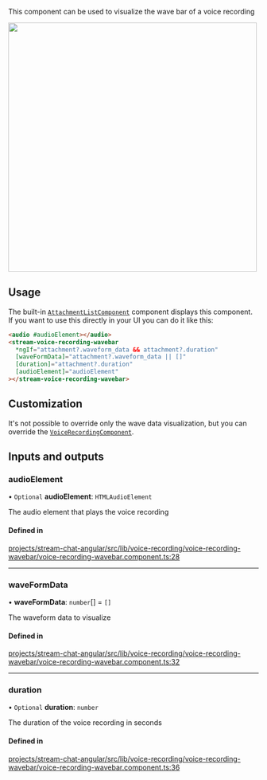 
This component can be used to visualize the wave bar of a voice recording

<img src={WavebarScreenshot} width="500" />

## Usage

The built-in [`AttachmentListComponent`](../../components/AttachmentListComponent) component displays this component. If you want to use this directly in your UI you can do it like this:

```html
<audio #audioElement></audio>
<stream-voice-recording-wavebar
  *ngIf="attachment?.waveform_data && attachment?.duration"
  [waveFormData]="attachment?.waveform_data || []"
  [duration]="attachment?.duration"
  [audioElement]="audioElement"
></stream-voice-recording-wavebar>
```

## Customization

It's not possible to override only the wave data visualization, but you can override the [`VoiceRecordingComponent`](../services/CustomTemplatesService.mdx/#voicerecordingattachmenttemplate).

[//]: # "Start of generated content"
## Inputs and outputs 


### audioElement

• `Optional` **audioElement**: `HTMLAudioElement`

The audio element that plays the voice recording

#### Defined in

[projects/stream-chat-angular/src/lib/voice-recording/voice-recording-wavebar/voice-recording-wavebar.component.ts:28](https://github.com/GetStream/stream-chat-angular/blob/c935667f2237eb132374579fc1206abda84152be/projects/stream-chat-angular/src/lib/voice-recording/voice-recording-wavebar/voice-recording-wavebar.component.ts#L28)

___

### waveFormData

• **waveFormData**: `number`[] = `[]`

The waveform data to visualize

#### Defined in

[projects/stream-chat-angular/src/lib/voice-recording/voice-recording-wavebar/voice-recording-wavebar.component.ts:32](https://github.com/GetStream/stream-chat-angular/blob/c935667f2237eb132374579fc1206abda84152be/projects/stream-chat-angular/src/lib/voice-recording/voice-recording-wavebar/voice-recording-wavebar.component.ts#L32)

___

### duration

• `Optional` **duration**: `number`

The duration of the voice recording in seconds

#### Defined in

[projects/stream-chat-angular/src/lib/voice-recording/voice-recording-wavebar/voice-recording-wavebar.component.ts:36](https://github.com/GetStream/stream-chat-angular/blob/c935667f2237eb132374579fc1206abda84152be/projects/stream-chat-angular/src/lib/voice-recording/voice-recording-wavebar/voice-recording-wavebar.component.ts#L36)

[//]: # "End of generated content"

